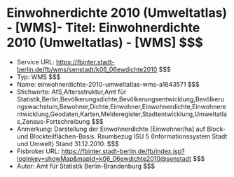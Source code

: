 # Einwohnerdichte 2010 (Umweltatlas) - [WMS]- Titel: Einwohnerdichte 2010 (Umweltatlas) - [WMS] $$$
- Service URL: https://fbinter.stadt-berlin.de/fb/wms/senstadt/k06_06ewdichte2010 $$$
- Typ: WMS $$$
- Name: einwohnerdichte-2010-umweltatlas-wms-a1643571 $$$
- Stichworte: AfS,Altersstruktur,Amt für Statistik,Berlin,Bevölkerungsdichte,Bevölkerungsentwicklung,Bevölkerungswachstum,Bewohner,Dichte,Einwohner,Einwohnerdichte,Einwohnerentwicklung,Geodaten,Karten,Melderegister,Stadtentwicklung,Umweltatlas,Zensus-Fortschreibung $$$
- Anmerkung: Darstellung der Einwohnerdichte [Einwohner/ha] auf Block- und Blockteilflächen-Basis. Raumbezug ISU 5 (Informationssystem Stadt und Umwelt) Stand 31.12.2010. $$$
- Fisbroker URL: https://fbinter.stadt-berlin.de/fb/index.jsp?loginkey=showMap&mapId=k06_06ewdichte2010@senstadt $$$
- Autor: Amt für Statistik Berlin-Brandenburg $$$
